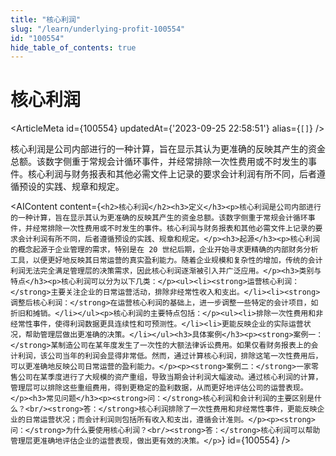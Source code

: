 ```yaml
---
title: "核心利润"
slug: "/learn/underlying-profit-100554"
id: "100554"
hide_table_of_contents: true
---
```



# 核心利润

<ArticleMeta id={100554} updatedAt={'2023-09-25 22:58:51'} alias={`[]`} />
<div className='border-solid border-b border-t-0 my-4 border-[var(--ifm-color-gray-300)]' />

核心利润是公司内部进行的一种计算，旨在显示其认为更准确的反映其产生的资金总额。该数字侧重于常规会计循环事件，并经常排除一次性费用或不时发生的事件。核心利润与财务报表和其他必需文件上记录的要求会计利润有所不同，后者遵循预设的实践、规章和规定。

<AIContent content={`<h2>核心利润</h2><h3>定义</h3><p>核心利润是公司内部进行的一种计算，旨在显示其认为更准确的反映其产生的资金总额。该数字侧重于常规会计循环事件，并经常排除一次性费用或不时发生的事件。核心利润与财务报表和其他必需文件上记录的要求会计利润有所不同，后者遵循预设的实践、规章和规定。</p><h3>起源</h3><p>核心利润的概念起源于企业管理的需求，特别是在 20 世纪后期，企业开始寻求更精确的内部财务分析工具，以便更好地反映其日常运营的真实盈利能力。随着企业规模和复杂性的增加，传统的会计利润无法完全满足管理层的决策需求，因此核心利润逐渐被引入并广泛应用。</p><h3>类别与特点</h3><p>核心利润可以分为以下几类：</p><ul><li><strong>运营核心利润：</strong>主要关注企业的日常运营活动，排除非经常性收入和支出。</li><li><strong>调整后核心利润：</strong>在运营核心利润的基础上，进一步调整一些特定的会计项目，如折旧和摊销。</li></ul><p>核心利润的主要特点包括：</p><ul><li>排除一次性费用和非经常性事件，使得利润数据更具连续性和可预测性。</li><li>更能反映企业的实际运营状况，帮助管理层做出更准确的决策。</li></ul><h3>具体案例</h3><p><strong>案例一：</strong>某制造公司在某年度发生了一次性的大额法律诉讼费用。如果仅看财务报表上的会计利润，该公司当年的利润会显得非常低。然而，通过计算核心利润，排除这笔一次性费用后，可以更准确地反映公司日常运营的盈利能力。</p><p><strong>案例二：</strong>一家零售公司在某季度进行了大规模的资产重组，导致当期会计利润大幅波动。通过核心利润的计算，管理层可以排除这些重组费用，得到更稳定的盈利数据，从而更好地评估公司的运营表现。</p><h3>常见问题</h3><p><strong>问：</strong>核心利润和会计利润的主要区别是什么？<br/><strong>答：</strong>核心利润排除了一次性费用和非经常性事件，更能反映企业的日常运营状况；而会计利润则包括所有收入和支出，遵循会计准则。</p><p><strong>问：</strong>为什么要使用核心利润？<br/><strong>答：</strong>核心利润可以帮助管理层更准确地评估企业的运营表现，做出更有效的决策。</p>`} id={100554} />

